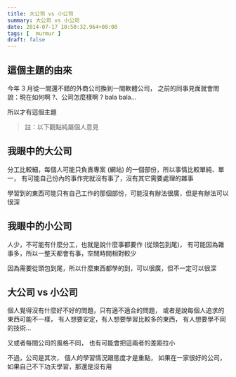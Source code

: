```yaml
---
title: 大公司 vs 小公司
summary: 大公司 vs 小公司
date: 2014-07-17 10:50:32.964+08:00
tags: [  murmur ]
draft: false
---
```


## 這個主題的由來

今年 3 月從一間還不錯的外商公司換到一間軟體公司，
之前的同事見面就會問說：現在如何啊 ?、公司怎麼樣啊 ? bala bala...

所以才有這個主題

> 註：以下觀點純屬個人意見

## 我眼中的大公司

分工比較細，每個人可能只負責專案 (網站) 的一個部份，所以事情比較單純、單一，
有可能自己份內的事作完就沒有事了，沒有其它需要處理的雜事

學習到的東西可能只有自己工作的那個部份，可能沒有辦法很廣，但是有辦法可以很深

## 我眼中的小公司

人少，不可能有什麼分工，也就是說什麼事都要作 (從頭包到尾)，
有可能因為雜事多，所以一整天都會有事，空閒時間相對較少

因為需要從頭包到尾，所以什麼東西都學的到，可以很廣，但不一定可以很深

## 大公司 vs 小公司

個人覺得沒有什麼好不好的問題，只有適不適合的問題，
或者是說每個人追求的東西可能不一樣，
有人想要安定，有人想要學習比較多的東西，
有人想要學不同的技術...

又或者每間公司的風格不同，
也有可能會把這兩者的差距拉小

不過，公司是其次，
個人的學習情況跟態度才是重點，
如果在一家很好的公司，如果自己不下功夫學習，那還是沒有用

